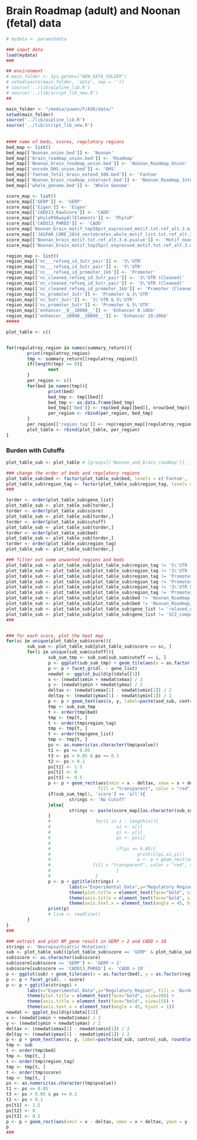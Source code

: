 # Brain Roadmap (adult) and Noonan (fetal) data

```r
# mydata <- params$data
```


```r
### input data
load(mydata)
###

## environment
# main_folder <- Sys.getenv("NEW_DATA_FOLDER")
# setwd(paste(main_folder, 'data', sep = ''))
# source('../lib/pipline_lib.R')
# source('../lib/script_lib_new.R')
## 

main_folder <- "/media/yuwen/F/ASD/data/"
setwd(main_folder)
source('../lib/pipline_lib.R')
source('../lib/script_lib_new.R')
       
       
#### name of beds, scores, regulatory regions
bed_map <- list()
bed_map[['Noonan_union.bed']] <- 'Noonan'
bed_map[['brain_roadmap_union.bed']] <- 'Roadmap'
bed_map[['Noonan_brain_roadmap_union.bed']] <- 'Noonan_Roadmap_Union'
bed_map[['encode_DHS_union.bed']] <- 'DHS'
bed_map[['fantom_fetal_brain_extend_500.bed']] <- 'Fantom'
bed_map[['Noonan_brain_roadmap_intersect.bed']] <- 'Noonan_Roadmap_Intersect'
bed_map[['whole_genome.bed']] <- 'Whole Genome'

score_map <- list()
score_map[['GERP']] <- 'GERP'
score_map[['Eigen']] <- 'Eigen'
score_map[['CADD13_RawScore']] <- 'CADD'
score_map[['phyloP46wayAllElements']] <- 'PhyloP'
score_map[['CADD13_PHRED']] <- 'CADD'
score_map['Noonan_brain_motif_top50pct_expressed_motif.txt.ref_alt.3.m.pvalue'] <- 'Motif_noonan_50'
score_map[['JASPAR_CORE_2014_vertebrates.whole_motif_list.txt.ref_alt.3.m.pvalue']] <- 'Motif_all'
score_map[['Noonan_brain_motif.txt.ref_alt.3.m.pvalue']] <- 'Motif_noonan_all'
score_map[['Noonan_brain_motif_top25pct_expressed_motif.txt.ref_alt.3.m.pvalue']] <- 'Motif_noonan_25'

region_map <- list()
region_map[['nc___refseq_id_3utr_pair']] <- '3\'UTR'
region_map[['nc___refseq_id_5utr_pair']] <- '5\'UTR'
region_map[['nc___refseq_id_promoter_1kb']] <- 'Promoter'
region_map[['nc_cleaned_refseq_id_3utr_pair']] <- '3\'UTR (Cleaned)'
region_map[['nc_cleaned_refseq_id_5utr_pair']] <- '5\'UTR (Cleaned)'
region_map[['nc_cleaned_refseq_id_promoter_1kb']] <- 'Promoter (Cleaned)'
region_map[['nc_promoter_3utr']] <- 'Promoter & 3\'UTR'
region_map[['nc_5utr_3utr']] <- '3\'UTR & 5\'UTR'
region_map[['nc_promoter_5utr']] <- 'Promoter & 5\'UTR'
region_map[['enhancer__0__10000__']] <- 'Enhancer 0-10kb'
region_map[['enhancer__10000__20000__']] <- 'Enhancer 10-20kb'
#####

plot_table <- c()


for(regulatroy_region in names(summary_return)){
        print(regulatroy_region)
        tmp <- summary_return[[regulatroy_region]]
        if(length(tmp) == 0){
                next
        }
        per_region <- c()
        for(bed in names(tmp)){
                print(bed)
                bed_tmp <- tmp[[bed]]
                bed_tmp <- as.data.frame(bed_tmp)
                bed_tmp[['bed']] <- rep(bed_map[[bed]], nrow(bed_tmp))
                per_region <- rbind(per_region, bed_tmp)
        }
        per_region[['region_tag']] <- rep(region_map[[regulatroy_region]], nrow(per_region))
        plot_table <- rbind(plot_table, per_region)
}
```

### Burden with Cutoffs

```r
plot_table_sub <- plot_table # [groups[['Noonan_and_brain_roadmap']], ]

### change the order of beds and regulatory regions
plot_table_sub$bed <- factor(plot_table_sub$bed, levels = c('Fantom', 'Noonan_Roadmap_Intersect', 'Roadmap', 'Noonan_Roadmap_Union', 'Noonan', 'DHS', 'Whole Genome'))
plot_table_sub$region_tag <- factor(plot_table_sub$region_tag, levels = c('Promoter & 3\'UTR', '3\'UTR & 5\'UTR', 'Promoter & 5\'UTR', 'Promoter', '5\'UTR', '3\'UTR', 'Promoter (Cleaned)', '5\'UTR (Cleaned)', '3\'UTR (Cleaned)', 'UTR', 'Enhancer 0-10kb', 'Enhancer 10-20kb'))
###

torder <- order(plot_table_sub$gene_list)
plot_table_sub <- plot_table_sub[torder,]
torder <- order(plot_table_sub$score)
plot_table_sub <- plot_table_sub[torder,]
torder <- order(plot_table_sub$cutoff)
plot_table_sub <- plot_table_sub[torder,]
torder <- order(plot_table_sub$bed)
plot_table_sub <- plot_table_sub[torder,]
torder <- order(plot_table_sub$region_tag)
plot_table_sub <- plot_table_sub[torder,]

### filter out some unwanted regions and beds
plot_table_sub <- plot_table_sub[plot_table_sub$region_tag != '5\'UTR (Cleaned)', ]
plot_table_sub <- plot_table_sub[plot_table_sub$region_tag != '3\'UTR (Cleaned)', ]
plot_table_sub <- plot_table_sub[plot_table_sub$region_tag != 'Promoter (Cleaned)', ]
plot_table_sub <- plot_table_sub[plot_table_sub$region_tag != 'Promoter & 3\'UTR', ]
plot_table_sub <- plot_table_sub[plot_table_sub$region_tag != '3\'UTR & 5\'UTR', ]
plot_table_sub <- plot_table_sub[plot_table_sub$region_tag != 'Promoter & 5\'UTR', ]
plot_table_sub <- plot_table_sub[plot_table_sub$bed != 'Noonan_Roadmap_Intersect', ]
plot_table_sub <- plot_table_sub[plot_table_sub$bed != 'Noonan_Roadmap_Union', ]
plot_table_sub <- plot_table_sub[plot_table_sub$gene_list != 'relaxed_ASD', ]
plot_table_sub <- plot_table_sub[plot_table_sub$gene_list != 'SCZ_composite', ]
###


### for each score, plot the heat map
for(sc in unique(plot_table_sub$score)){
        sub_sum <- plot_table_sub[plot_table_sub$score == sc, ]
        for(i in unique(sub_sum$cutoff)){
                sub_sum_tmp <- sub_sum[sub_sum$cutoff == i, ]
                p <- ggplot(sub_sum_tmp) + geom_tile(aes(x = as.factor(bed), y = as.factor(region_tag), fill = (as.numeric(as.character(asd_sub)) + 10) / (as.numeric(as.character(control_sub)) + 10))) + scale_fill_gradient2(midpoint = 1, na.value = 'black', limits = c(0, 2))
                p <- p + facet_grid(. ~ gene_list)
                newdat <- ggplot_build(p)$data[[1]] 
                x <- (newdat$xmin + newdat$xmax) / 2
                y <- (newdat$ymin + newdat$ymax) / 2
                deltax <- (newdat$xmax[1] - newdat$xmin[1]) / 2
                deltay <- (newdat$ymax[1] - newdat$ymin[1]) / 2
                p <- p + geom_text(aes(x, y, label=paste(asd_sub, control_sub, round(as.numeric(as.character(burden)), digits = 2), pvalue, sep = '\n')), col="red", size = 2)
                tmp <- sub_sum_tmp
                t <- order(tmp$bed)
                tmp <- tmp[t, ]
                t <- order(tmp$region_tag)
                tmp <- tmp[t, ]
                t <- order(tmp$gene_list)
                tmp <- tmp[t, ]
                ps <- as.numeric(as.character(tmp$pvalue))
                t1 <- ps <= 0.05
                t3 <- ps > 0.05 & ps <= 0.1
                t2 <- ps > 0.1
                ps[t1] <- 1.5
                ps[t2] <- 0
                ps[t3] <- 0.5
                p <- p + geom_rect(aes(xmin = x - deltax, xmax = x + deltax, ymin = y - deltay, ymax = y + deltay),
                                   fill = "transparent", color = "red", size = ps)
                if(sub_sum_tmp[1, 'score'] == 'all'){
                        strings <- 'No Cutoff'
                }else{
                        strings <- paste(score_map[[as.character(sub_sum_tmp[1, 'score'])]], as.character(sub_sum_tmp[1, 'cutoff']), sep = ' > ')
                }
                #                 for(i in 1 : length(x)){
                #                         xi <- x[i]
                #                         yi <- y[i]
                #                         pi <- ps[i]
                #                         
                #                         if(pi <= 0.05){
                #                                 print(c(pi,xi,yi))
                #                                 p <- p + geom_rect(aes(xmin = as.factor(xi - deltax), xmax = as.factor(xi + deltax), ymin = as.factor(yi - deltay), ymax = as.factor(yi + deltay)),
                #                fill = "transparent", color = "red", size = 1.5)
                #                         }
                #                 }
                p <- p + ggtitle(strings) + 
                        labs(x="Experimental Data",y="Regulatory Region", fill = 'Burden Trend') + 
                        theme(plot.title = element_text(face="bold", size=20)) +
                        theme(axis.title = element_text(face="bold", size=15)) +
                        theme(axis.text.x = element_text(angle = 45, hjust = 1))
                print(p)
                # line <- readline()
        }
}
###
```




```r
### extract and plot NP_gene result in GERP > 2 and CADD > 10
strings <- 'Neuropsychiatric Mutations'
sub <- plot_table_sub[((plot_table_sub$score == 'GERP' & plot_table_sub$cutoff == 2) | plot_table_sub$score == 'all' | (plot_table_sub$score == 'CADD13_PHRED' & plot_table_sub$cutoff == 10)) & plot_table_sub$gene_list == 'NP_gene', ]
sub$score <- as.character(sub$score)
sub$score[sub$score == 'GERP'] <- 'GERP > 2'
sub$score[sub$score == 'CADD13_PHRED'] <- 'CADD > 10'
p <- ggplot(sub) + geom_tile(aes(x = as.factor(bed), y = as.factor(region_tag), fill = (as.numeric(as.character(asd_sub)) + 10) / (as.numeric(as.character(control_sub)) + 10))) + scale_fill_gradient2(midpoint = 1, na.value = 'black', limits = c(0, 2))
p <- p + facet_grid(. ~ score)
p <- p + ggtitle(strings) + 
        labs(x="Experimental Data",y="Regulatory Region", fill = 'Burden Trend') + 
        theme(plot.title = element_text(face="bold", size=20)) +
        theme(axis.title = element_text(face="bold", size=15)) +
        theme(axis.text.x = element_text(angle = 45, hjust = 1))
newdat <- ggplot_build(p)$data[[1]] 
x <- (newdat$xmin + newdat$xmax) / 2
y <- (newdat$ymin + newdat$ymax) / 2
deltax <- (newdat$xmax[1] - newdat$xmin[1]) / 2
deltay <- (newdat$ymax[1] - newdat$ymin[1]) / 2
p <- p + geom_text(aes(x, y, label=paste(asd_sub, control_sub, round(as.numeric(as.character(burden)), digits = 2), pvalue, sep = '\n')), col="red", size = 2)
tmp <- sub
t <- order(tmp$bed)
tmp <- tmp[t, ]
t <- order(tmp$region_tag)
tmp <- tmp[t, ]
t <- order(tmp$score)
tmp <- tmp[t, ]
ps <- as.numeric(as.character(tmp$pvalue))
t1 <- ps <= 0.05
t3 <- ps > 0.05 & ps <= 0.1
t2 <- ps > 0.1
ps[t1] <- 1.5
ps[t2] <- 0
ps[t3] <- 0.5
p <- p + geom_rect(aes(xmin = x - deltax, xmax = x + deltax, ymin = y - deltay, ymax = y + deltay), fill = "transparent", color = "red", size = ps)
p
### 
```

